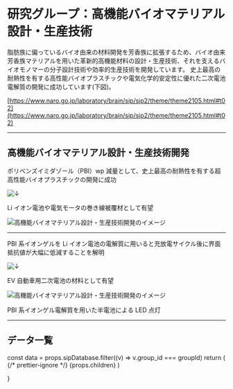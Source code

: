 


# 研究グループ：高機能バイオマテリアル設計・生産技術

脂肪族に偏っているバイオ由来の材料開発を芳香族に拡張するため、バイオ由来芳香族マテリアルを用いた革新的高機能材料の設計・生産技術、それを支えるバイオモノマーの分子設計技術や効率的生産技術を開発しています。 史上最高の耐熱性を有する高性能バイオプラスチックや電気化学的安定性に優れた二次電池電解質の開発に成功しています(下図)。

[https://www.naro.go.jp/laboratory/brain/sip/sip2/theme/theme2105.html#t02](https://www.naro.go.jp/laboratory/brain/sip/sip2/theme/theme2105.html#t02)

---

## 高機能バイオマテリアル設計・生産技術開発

ポリベンズイミダゾール（PBI）wp 減量として、史上最高の耐熱性を有する超高性能バイオプラスチックの開発に成功

<Image src="/arrowGroup.png" alt="↓" width={20} height={20} priority />

Li イオン電池や電気モータの巻き線被覆材として有望

<Image
  src="/group3B_01.png"
  alt="高機能バイオマテリアル設計・生産技術開発のイメージ"
  width={540}
  height={241}
  priority
/>

---

PBI 系イオンゲルを Li イオン電池の電解質に用いると充放電サイクル後に界面抵抗値が大幅に低減することを解明

<Image src="/arrowGroup.png" alt="↓" width={20} height={20} priority />

EV 自動車用二次電池の材料として有望

<Image
  src="/group3B_02.png"
  alt="高機能バイオマテリアル設計・生産技術開発のイメージ"
  width={540}
  height={359}
  priority
/>

PBI 系イオンゲル電解質を用いた半電池による LED 点灯

---

## データ一覧

  const data = props.sipDatabase.filter((v) => v.group_id === groupId)
  return (
    <Layout title={title}>
      {/* prettier-ignore */}
      <LowerPageLayout>
        <Breadcrumbs title={title} childTitle={childTitle} />
        <MdxLayout>
          {props.children}
          <GroupDetailList list={data} />
          <BackToDataLink />
        </MdxLayout>
      </LowerPageLayout>
    </Layout>
  )

}

